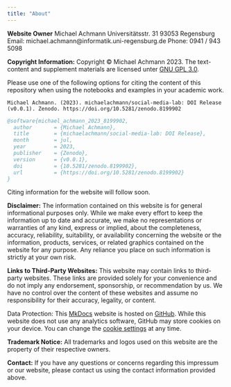 ```yaml
---
title: "About"
---
```




**Website Owner**
Michael Achmann
Universitätsstr. 31
93053 Regensburg
Email: michael.achmann@informatik.uni-regensburg.de
Phone: 0941 / 943 5098


**Copyright Information:**
Copyright © Michael Achmann 2023. The text-content and supplement materials are licensed unter [GNU GPL 3.0](https://github.com/michaelachmann/social-media-lab/blob/main/LICENSE). 

Please use one of the following options for citing the content of this repository when using the notebooks and examples in your academic work.

```
Michael Achmann. (2023). michaelachmann/social-media-lab: DOI Release (v0.0.1). Zenodo. https://doi.org/10.5281/zenodo.8199902
```

```bibtex
@software{michael_achmann_2023_8199902,
  author       = {Michael Achmann},
  title        = {michaelachmann/social-media-lab: DOI Release},
  month        = jul,
  year         = 2023,
  publisher    = {Zenodo},
  version      = {v0.0.1},
  doi          = {10.5281/zenodo.8199902},
  url          = {https://doi.org/10.5281/zenodo.8199902}
}
```

Citing information for the website will follow soon.

**Disclaimer:**
The information contained on this website is for general informational purposes only. While we make every effort to keep the information up to date and accurate, we make no representations or warranties of any kind, express or implied, about the completeness, accuracy, reliability, suitability, or availability concerning the website or the information, products, services, or related graphics contained on the website for any purpose. Any reliance you place on such information is strictly at your own risk.

**Links to Third-Party Websites:**
This website may contain links to third-party websites. These links are provided solely for your convenience and do not imply any endorsement, sponsorship, or recommendation by us. We have no control over the content of these websites and assume no responsibility for their accuracy, legality, or content.

Data Protection:
This [MkDocs](https://squidfunk.github.io/mkdocs-material/) website is hosted on [GitHub](https://github.com/). While this website does not use any analytics software, GitHub may store cookies on your device. You can change the <a href="#__consent">cookie settings</a> at any time.

**Trademark Notice:**
All trademarks and logos used on this website are the property of their respective owners.

**Contact:**
If you have any questions or concerns regarding this impressum or our website, please contact us using the contact information provided above.

